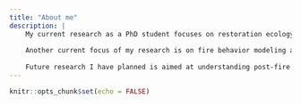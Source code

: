 ```yaml
---
title: "About me"
description: |
    My current research as a PhD student focuses on restoration ecology, working within the ecological frameworks of habitat suitablity modeling, plant trait theory, and ontogentic niche shifts. Using the chaparral ecosystem as a study site I have planted one year old seedlings of ten different species over six acres and am mapping survival to microsite (~1m resolution) topographic and environmental conditions. The goal is to create a fine scale habitat suitability model for both the ecosystem as a whole and per species that can be used in future restoration projects. Additionally, I am going to test how wella suite of ~30 plant functional traits predicts habitat suitability, to see if our findings can be extrapolated to additional species outside the study. Future work is aimed at seeing if seedling conditions prior to outplanting can alter certain allocation traits that might optimize habitat suitability and investigating whether established seedlings start to act as nurse plants and ameloriate site conditions for a second round of planting. 
    
    Another current focus of my research is on fire behavior modeling and whether remote sensing can be used to create custom fuel models. Working at The Nature Conservancy's Dangermond Preserve, I am using field data to train a combination of Lansat, Sentinel, Avarris, and Lidar data to model inputs to custom fuel models. The goal of this is to get more continuous and finescale fuel inputs for more accurate fire behavior modeling. 
    
    Future research I have planned is aimed at understanding post-fire mortality in plants through a physiological framework. Post-fire mortality occurs either through cambium necrosis or xylem dysfunction. I am planning work to understand how stored carbon, plant traits(e.g. bark thickness), and xylem and phloem physiology influence how vulnerable a given species is to thse mechanisms. 
---
```


```r
knitr::opts_chunk$set(echo = FALSE)
```

